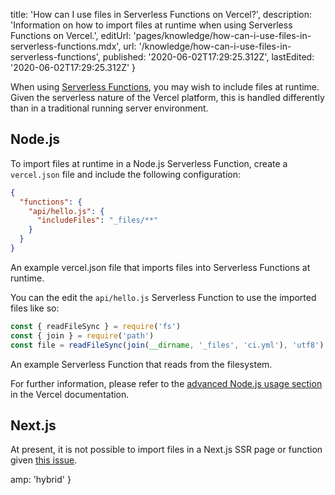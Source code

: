 
  title: 'How can I use files in Serverless Functions on Vercel?',
  description:
    'Information on how to import files at runtime when using Serverless Functions on Vercel.',
  editUrl: 'pages/knowledge/how-can-i-use-files-in-serverless-functions.mdx',
  url: '/knowledge/how-can-i-use-files-in-serverless-functions',
  published: '2020-06-02T17:29:25.312Z',
  lastEdited: '2020-06-02T17:29:25.312Z'
}

When using [Serverless Functions](/docs/v2/serverless-functions/introduction), you may wish to include files at runtime. Given the serverless nature of the Vercel platform, this is handled differently than in a traditional running server environment.

## Node.js

To import files at runtime in a Node.js Serverless Function, create a `vercel.json` file and include the following configuration:

```json
{
  "functions": {
    "api/hello.js": {
      "includeFiles": "_files/**"
    }
  }
}
```

<Caption>
  An example <InlineCode>vercel.json</InlineCode> file that imports files into
  Serverless Functions at runtime.
</Caption>

You can the edit the `api/hello.js` Serverless Function to use the imported files like so:

```js
const { readFileSync } = require('fs')
const { join } = require('path')
const file = readFileSync(join(__dirname, '_files', 'ci.yml'), 'utf8')
```

<Caption>
  An example Serverless Function that reads from the filesystem.
</Caption>

For further information, please refer to the [advanced Node.js usage section](https://vercel.com/docs/runtimes#advanced-usage/technical-details/including-additional-files) in the Vercel documentation.

## Next.js

At present, it is not possible to import files in a Next.js SSR page or function given [this issue](https://github.com/zeit/next.js/issues/8251).


  amp: 'hybrid'
}
